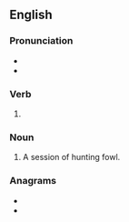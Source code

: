 ==English==

===Pronunciation===
* {{IPA|/ˈfaʊlɪŋ/|lang=en}}
* {{homophones|fouling|lang=en}}

===Verb===
{{head|en|present participle}}

# {{present participle of|fowl|lang=en|nocat=1}}

===Noun===
{{en-noun}}

# A session of hunting fowl.

===Anagrams===
* {{l|en|flowing}}
* {{l|en|wolfing}}